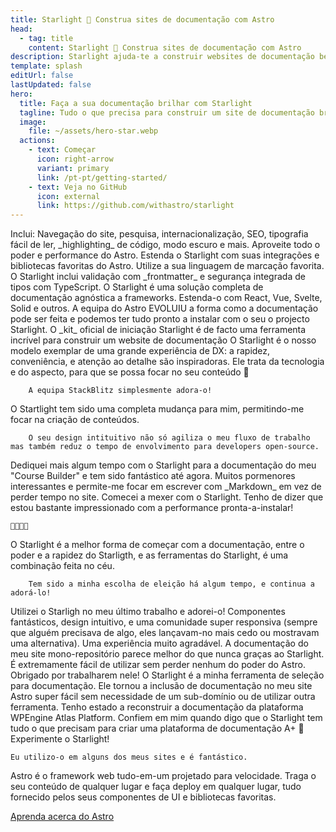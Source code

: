 ```yaml
---
title: Starlight 🌟 Construa sites de documentação com Astro
head:
  - tag: title
    content: Starlight 🌟 Construa sites de documentação com Astro
description: Starlight ajuda-te a construir websites de documentação belos e rápidos com Astro.
template: splash
editUrl: false
lastUpdated: false
hero:
  title: Faça a sua documentação brilhar com Starlight
  tagline: Tudo o que precisa para construir um site de documentação brilhante. Rápido, acessível e fácil de usar.
  image:
    file: ~/assets/hero-star.webp
  actions:
    - text: Começar
      icon: right-arrow
      variant: primary
      link: /pt-pt/getting-started/
    - text: Veja no GitHub
      icon: external
      link: https://github.com/withastro/starlight
---
```



<CardGrid stagger>
	<Card title="Documentação de iluminar os olhos" icon="open-book">
		Inclui: Navegação do site, pesquisa, internacionalização, SEO, tipografia
		fácil de ler, _highlighting_ de código, modo escuro e mais.
	</Card>
	<Card title="Possibilitado pelo Astro" icon="rocket">
		Aproveite todo o poder e performance do Astro. Estenda o Starlight com suas
		integrações e bibliotecas favoritas do Astro.
	</Card>
	<Card title="Markdown, Markdoc e MDX" icon="document">
		Utilize a sua linguagem de marcação favorita. O Starlight inclui validação
		com _frontmatter_ e segurança integrada de tipos com TypeScript.
	</Card>
	<Card title="Traga seus componentes de UI" icon="puzzle">
		O Starlight é uma solução completa de documentação agnóstica a frameworks.
		Estenda-o com React, Vue, Svelte, Solid e outros.
	</Card>
</CardGrid>

<TestimonialGrid title="O que dizem acerca de nós">
  <Testimonial
    name="Rachel"
    handle="rachelnabors"
    cite="https://twitter.com/astrodotbuild/status/1724934718745915558"
  >
	  A equipa do Astro EVOLUIU a forma como a documentação pode ser feita e podemos ter tudo pronto a instalar com o seu o projecto Starlight.
	</Testimonial>
  <Testimonial
    name="Flavio"
    handle="flaviocopes"
    cite="https://twitter.com/flaviocopes/status/1738237658717905108"
  >
	  O _kit_ oficial de iniciação Starlight é de facto uma ferramenta incrível para construir um website de documentação
	</Testimonial>
  <Testimonial
    name="Tomek"
    handle="sulco"
    cite="https://twitter.com/sulco/status/1735610348730802342"
  >
    O Starlight é o nosso modelo exemplar de uma grande experiência de DX: a rapidez, conveniência,
		e atenção ao detalhe são inspiradoras. Ele trata da tecnologia e do aspecto, para que se possa
		focar no seu conteúdo 👏

		A equipa StackBlitz simplesmente adora-o!
  </Testimonial>
  <Testimonial
    name="Roberto"
    handle="RmeetsH"
    cite="https://twitter.com/RmeetsH/status/1735783992018760090"
  >
    O Startlight tem sido uma completa mudança para mim, permitindo-me focar na criação de conteúdos.

		O seu design intituitivo não só agiliza o meu fluxo de trabalho mas também reduz o tempo de envolvimento para developers open-source.
  </Testimonial>
  <Testimonial
    name="Joel"
    handle="jhooks"
    cite="https://twitter.com/jhooks/status/1727405160547418405"
  >
		Dediquei mais algum tempo com o Starlight para a documentação do meu "Course Builder" e tem sido fantástico até agora.
		Muitos pormenores interessantes e permite-me focar em escrever com _Markdown_ em vez de perder tempo no site.
  </Testimonial>
  <Testimonial
    name="Rick"
    handle="rick_viscomi"
    cite="https://twitter.com/rick_viscomi/status/1665867447910510593"
  >
		Comecei a mexer com o Starlight. Tenho de dizer que estou bastante impressionado com a performance
		pronta-a-instalar!

    💯💯💯💯
  </Testimonial>
  <Testimonial
    name="Nicolas"
    handle="beaussan"
    cite="https://twitter.com/beaussan/status/1735625189583466893"
  >
		O Starlight é a melhor forma de começar com a documentação, entre o poder
		e a rapidez do Starligth, e as ferramentas do Starlight, é uma combinação feita no céu.

		Tem sido a minha escolha de eleição há algum tempo, e continua a adorá-lo!

  </Testimonial>
  <Testimonial
    name="Sylwia"
    handle="SylwiaVargas"
    cite="https://x.com/SylwiaVargas/status/1726556825741578286"
  >
		Utilizei o Starligh no meu último trabalho e adorei-o! Componentes fantásticos,
		design intuitivo, e uma comunidade super responsiva (sempre que alguém precisava de algo,
		eles lançavam-no mais cedo ou mostravam uma alternativa). Uma experiência muito agradável.
  </Testimonial>
  <Testimonial
    name="Lou Cyx"
    handle="loucyx"
    cite="https://elk.zone/m.webtoo.ls/@loucyx@mastodon.social/111587380021362284"
  >
	  A documentação do meu site mono-repositório parece melhor do que nunca graças ao Starlight. É extremamente fácil de utilizar sem perder nenhum do poder do Astro.
		Obrigado por trabalharem nele!
	</Testimonial>
  <Testimonial
    name="BowTiedWebReaper"
    handle="BowTiedWebReapr"
    cite="https://twitter.com/BowTiedWebReapr/status/1735633399501697517"
  >
    O Starlight é a minha ferramenta de seleção para documentação. Ele tornou a inclusão de documentação no meu site Astro super fácil sem necessidade
		de um sub-domínio ou de utilizar outra ferramenta.
  </Testimonial>
  <Testimonial
    name="Jeff"
    handle="J_Everhart383"
    cite="https://twitter.com/J_Everhart383/status/1691900590048292908"
  >
	  Tenho estado a reconstruir a documentação da plataforma WPEngine Atlas Platform. Confiem em mim quando digo que o Starlight tem tudo o que precisam
		para criar uma plataforma de documentação A+&nbsp;🙌
	</Testimonial>
  <Testimonial
    name="Chloe"
    handle="solelychloe"
    cite="https://twitter.com/solelychloe/status/1695115277602628082"
  >
	  Experimente o Starlight!

    Eu utilizo-o em alguns dos meus sites e é fantástico.
  </Testimonial>
</TestimonialGrid>

<AboutAstro title="Trazido por">
Astro é o framework web tudo-em-um projetado para velocidade.
Traga o seu conteúdo de qualquer lugar e faça deploy em qualquer lugar, tudo fornecido pelos seus componentes de UI e bibliotecas favoritas.

[Aprenda acerca do Astro](https://astro.build/)

</AboutAstro>
